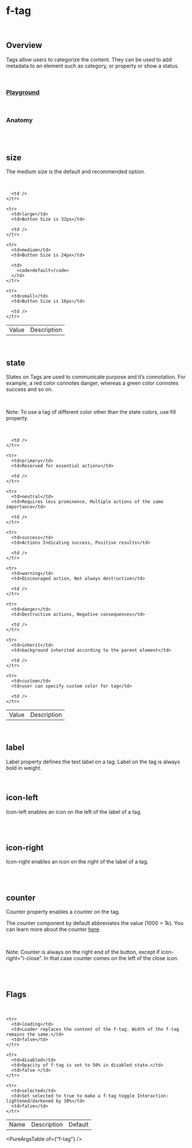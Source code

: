 
<Meta of={FTagStories} />

# f-tag

<br />

## Overview

<f-divider />

Tags allow users to categorize the content. They can be used to add metadata to an element such as category, or property or show a status.

<br />

### [Playground](/story/components-f-tag--playground)

<Canvas>
	<Story of={FTagStories.Playground} />
</Canvas>

<br />

### Anatomy

<f-divider />

<br />

<Story of={FTagStories.Anatomy} />

<br />

## size

<f-divider />

The medium size is the default and recommended option.

<br />

<Canvas>
	<Story of={FTagStories.Size} />
</Canvas>

<table className="custom-table">
  <tbody>
    <tr>
      <td>Value</td>
      <td>Description</td>

      <td />
    </tr>

    <tr>
      <td>large</td>
      <td>Button Size is 32px</td>

      <td />
    </tr>

    <tr>
      <td>medium</td>
      <td>Button Size is 24px</td>

      <td>
        <code>default</code>
      </td>
    </tr>

    <tr>
      <td>small</td>
      <td>Button Size is 16px</td>

      <td />
    </tr>

  </tbody>
</table>

<br />

## state

<f-divider />

States on Tags are used to communicate purpose and it’s connotation. For example, a red color connotes danger,
whereas a green color connotes success and so on.

<br />

<p className="note-section">
	Note: To use a tag of different color other than the state colors, use fill property.
</p>

<br />

<Canvas>
	<Story of={FTagStories.State} />
</Canvas>

<table className="custom-table">
  <tbody>
    <tr>
      <td>Value</td>
      <td>Description</td>

      <td />
    </tr>

    <tr>
      <td>primary</td>
      <td>Reserved for essential actions</td>

      <td />
    </tr>

    <tr>
      <td>neutral</td>
      <td>Requires less prominence, Multiple actions of the same importance</td>

      <td />
    </tr>

    <tr>
      <td>success</td>
      <td>Actions Indicating success, Positive results</td>

      <td />
    </tr>

    <tr>
      <td>warning</td>
      <td>Discouraged action, Not always destructive</td>

      <td />
    </tr>

    <tr>
      <td>danger</td>
      <td>Destructive actions, Negative consequences</td>

      <td />
    </tr>

    <tr>
      <td>inherit</td>
      <td>background inherited according to the parent element</td>

      <td />
    </tr>

    <tr>
      <td>custom</td>
      <td>user can specify custom color for tag</td>

      <td />
    </tr>

  </tbody>
</table>

<br />

## label

<f-divider />

Label property defines the text label on a tag. Label on the tag is always bold in weight.

<Canvas>
	<Story of={FTagStories.Label} />
</Canvas>

<br />

## icon-left

<f-divider />

Icon-left enables an icon on the left of the label of a tag.

<br />

<Canvas>
	<Story of={FTagStories.IconLeft} />
</Canvas>

<br />

## icon-right

<f-divider />

Icon-right enables an icon on the right of the label of a tag.

<br />

<Canvas>
	<Story of={FTagStories.IconRight} />
</Canvas>

<br />

## counter

<f-divider />

Counter property enables a counter on the tag.

The counter component by default abbreviates the value (1000 = 1k). You can learn more about the counter
[here](/docs/components-f-counter--anatomy).

<br />

<p className="note-section">
	Note: Counter is always on the right end of the button, except if icon-right=”i-close”. In that
	case counter comes on the left of the close icon.
</p>

<br />

<Canvas>
	<Story of={FTagStories.Counter} />
</Canvas>

<br />

## Flags

<f-divider />

<br />

<Canvas>
	<Story of={FTagStories.Flags} />
</Canvas>

<table className="custom-table">
  <tbody>
    <tr>
      <td>Name</td>
      <td>Description</td>
      <td>Default</td>
    </tr>

    <tr>
      <td>loading</td>
      <td>Loader replaces the content of the f-tag. Width of the f-tag remains the same.</td>
      <td>false</td>
    </tr>

    <tr>
      <td>disabled</td>
      <td>Opacity of f-tag is set to 50% in disabled state.</td>
      <td>false </td>
    </tr>

    <tr>
      <td>selected</td>
      <td>Set selected to true to make a f-tag toggle Interaction: lightened/darkened by 30%</td>
      <td>false</td>
    </tr>

  </tbody>
</table>

<PureArgsTable of={"f-tag"} />
